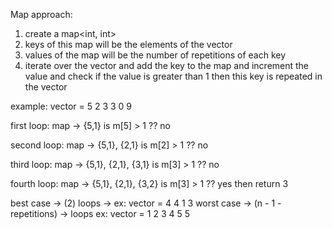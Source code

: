 Map approach:

1) create a map<int, int>
2) keys of this map will be the elements of the vector
3) values of the map will be the number of repetitions of each key
3) iterate over the vector and add the key to the map and increment the value and check if the value is greater than 1 then this key is repeated in the vector

example:
vector = 5 2 3 3 0 9

first loop:
map -> {5,1}
is m[5] > 1 ?? no


second loop: 
map -> {5,1}, {2,1}
is m[2] > 1 ?? no

third loop:
map -> {5,1}, {2,1}, {3,1}
is m[3] > 1 ?? no


fourth loop:
map -> {5,1}, {2,1}, {3,2}
is m[3] > 1 ?? yes 
then return 3

best case -> (2) loops -> ex: vector = 4 4 1 3
worst case -> (n - 1 - repetitions) -> loops ex: vector = 1 2 3 4 5 5
